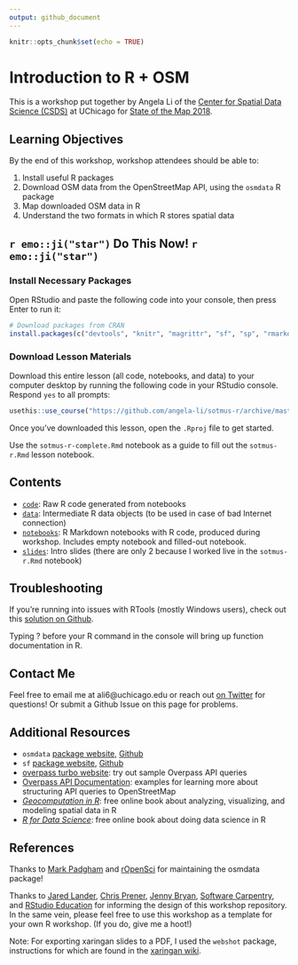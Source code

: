 ```yaml
---
output: github_document
---
```


```r
knitr::opts_chunk$set(echo = TRUE)
```

# Introduction to R + OSM

This is a workshop put together by Angela Li of the [Center for Spatial Data Science (CSDS)](https://spatial.uchicago.edu) at UChicago for [State of the Map 2018](https://2018.stateofthemap.us).

## Learning Objectives
By the end of this workshop, workshop attendees should be able to:

1. Install useful R packages
2. Download OSM data from the OpenStreetMap API, using the `osmdata` R package
3. Map downloaded OSM data in R
4. Understand the two formats in which R stores spatial data

## `r emo::ji("star")` Do This Now! `r emo::ji("star")`
### Install Necessary Packages
Open RStudio and paste the following code into your console, then press Enter to run it:
```r
# Download packages from CRAN
install.packages(c("devtools", "knitr", "magrittr", "sf", "sp", "rmarkdown", "usethis", "osmdata"))
```

### Download Lesson Materials
Download this entire lesson (all code, notebooks, and data) to your computer desktop by running the following code in your RStudio console. Respond `yes` to all prompts:
```r
usethis::use_course("https://github.com/angela-li/sotmus-r/archive/master.zip")
```

Once you've downloaded this lesson, open the `.Rproj` file to get started.

Use the `sotmus-r-complete.Rmd` notebook as a guide to fill out the `sotmus-r.Rmd` lesson notebook.

## Contents
- [`code`](): Raw R code generated from notebooks
- [`data`](): Intermediate R data objects (to be used in case of bad Internet connection)
- [`notebooks`](): R Markdown notebooks with R code, produced during workshop. Includes empty notebook and filled-out notebook. 
- [`slides`](): Intro slides (there are only 2 because I worked live in the `sotmus-r.Rmd` notebook)

## Troubleshooting
If you're running into issues with RTools (mostly Windows users), check out this [solution on Github](https://github.com/r-lib/devtools/issues/1772#issuecomment-393669488).

Typing ? before your R command in the console will bring up function documentation in R.

## Contact Me
Feel free to email me at ali6@uchicago.edu or reach out [on Twitter](https://twitter.com/CivicAngela)  for questions! Or submit a Github Issue on this page for problems.

## Additional Resources
- `osmdata` [package website](https://ropensci.github.io/osmdata/index.html), [Github](https://github.com/ropensci/osmdata)
- `sf` [package website](https://r-spatial.github.io/sf/), [Github](https://github.com/r-spatial/sf/)
- [overpass turbo website](http://overpass-turbo.eu): try out sample Overpass API queries
- [Overpass API Documentation](https://wiki.openstreetmap.org/wiki/Overpass_API/Overpass_API_by_Example): examples for learning more about structuring API queries to OpenStreetMap
- [*Geocomputation in R*](https://geocompr.robinlovelace.net): free online book about analyzing, visualizing, and modeling spatial data in R
- [*R for Data Science*](http://r4ds.had.co.nz): free online book about doing data science in R

## References
Thanks to [Mark Padgham](https://github.com/mpadge) and [rOpenSci](https://ropensci.org/) for maintaining the osmdata package!

Thanks to [Jared Lander](https://swcarpentry.github.io/r-novice-gapminder/), [Chris Prener](https://github.com/slu-dss/lesson-template), [Jenny Bryan](https://github.com/jennybc/whattheyforgot), [Software Carpentry](https://swcarpentry.github.io/r-novice-gapminder/), and [RStudio Education](https://github.com/rstudio-education/datascience-box) for informing the design of this workshop repository. In the same vein, please feel free to use this workshop as a template for your own R workshop. (If you do, give me a hoot!)

Note: For exporting xaringan slides to a PDF, I used the `webshot` package, instructions for which are found in the [xaringan wiki](https://github.com/yihui/xaringan/wiki/Export-Slides-to-PDF).